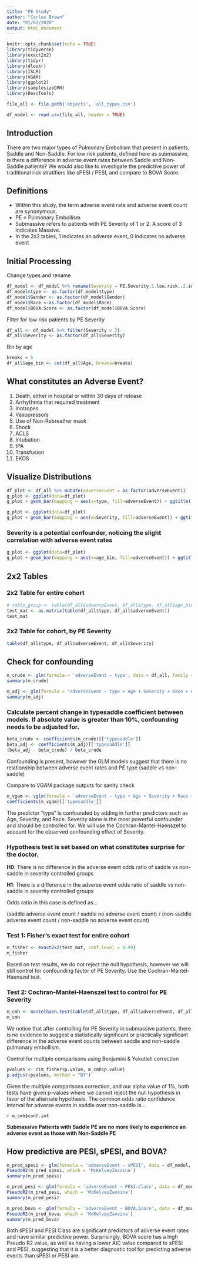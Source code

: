 ```yaml
---
title: "PE Study"
author: "Carlos Brown"
date: "01/02/2020"
output: html_document
---
```


```r
knitr::opts_chunk$set(echo = TRUE)
library(tidyverse)
library(exact2x2)
library(tidyr)
library(dlookr)
library(ISLR)
library(VGAM)
library(ggplot2)
library(samplesizeCMH)
library(DescTools)

file_all <- file.path('objects', 'all_types.csv')

df_model <- read.csv(file_all, header = TRUE)
```

## Introduction
There are two major types of Pulmonary Embollism that present in patients, Saddle and Non-Saddle. For low risk patients, defined here as submassive, is there a difference in adverse event rates between Saddle and Non-Saddle patients? We would also like to investigate the predictive power of traditional risk stratifiers like sPESI / PESI, and compare to BOVA Score.

## Definitions
- Within this study, the term adverse event rate and adverse event count are synonymous.
- PE = Pulmonary Embollism
- Submassive refers to patients with PE Severity of 1 or 2. A score of 3 indicates Massive.
- In the 2x2 tables, 1 indicates an adverse event, 0 indicates no adverse event

## Initial Processing

Change types and rename
```r
df_model <- df_model %>% rename(Severity = PE.Severity.1.low.risk..2.intermediate..3.massive..4.indeterminate)
df_model$type <- as.factor(df_model$type)
df_model$Gender <- as.factor(df_model$Gender)
df_model$Race <-as.factor(df_model$Race)
df_model$BOVA.Score <- as.factor(df_model$BOVA.Score)

```

Filter for low risk patients by PE Severity
```r
df_all <- df_model %>% filter(Severity < 3)
df_all$Severity <- as.factor(df_all$Severity)
```

Bin by age
```r
breaks = 5
df_all$age_bin <- cut(df_all$Age, breaks=breaks)
```

## What constitutes an Adverse Event?
1. Death, either in hospital or within 30 days of release
2. Arrhythmia that required treatment
3. Inotropes
4. Vasopressors
5. Use of Non-Rebreather mask
6. Shock
7. ACLS
8. Intubation
9. tPA
10. Transfusion
11. EKOS

## Visualize Distributions
```r
df_plot <- df_all %>% mutate(adverseEvent = as.factor(adverseEvent))
g_plot <- ggplot(data=df_plot)
g_plot + geom_bar(mapping = aes(x=type, fill=adverseEvent)) + ggtitle('Adverse Event Count by PE Type')
```

```r
g_plot <- ggplot(data=df_plot)
g_plot + geom_bar(mapping = aes(x=Severity, fill=adverseEvent)) + ggtitle('Adverse Event Count by PE Severity')
```

### Severity is a potential confounder, noticing the slight correlation with adverse event rates

```r
g_plot <- ggplot(data=df_plot)
g_plot + geom_bar(mapping = aes(x=age_bin, fill=adverseEvent)) + ggtitle('Adverse Event Count vs Age Range')
```

## 2x2 Tables

### 2x2 Table for entire cohort

```r
# table_group <- table(df_all$adverseEvent, df_all$type, df_all$age_bin)
test_mat <- as.matrix(table(df_all$type, df_all$adverseEvent))
test_mat
```


### 2x2 Table for cohort, by PE Severity
```r
table(df_all$type, df_all$adverseEvent, df_all$Severity)
```


## Check for confounding
```r
m_crude <- glm(formula = 'adverseEvent ~ type', data = df_all, family = binomial)
summary(m_crude)
```

```r
m_adj <- glm(formula = 'adverseEvent ~ type + Age + Severity + Race + Gender', data = df_all, family = binomial)
summary(m_adj)
```

### Calculate percent change in typesaddle coefficient between models. If absolute value is greater than 10%, confounding needs to be adjusted for.

```r
beta_crude <- coefficients(m_crude)[['typesaddle']]
beta_adj <- coefficients(m_adj)[['typesaddle']]
(beta_adj - beta_crude) / beta_crude
```
Confounding is present, however the GLM models suggest that there is no relationship between adverse event rates and PE type (saddle vs non-saddle)

Compare to VGAM package outputs for sanity check
```r
m_vgam <- vglm(formula = 'adverseEvent ~ type + Age + Severity + Race + Gender', binomialff(link = "logitlink"), data = df_all)
coefficients(m_vgam)[['typesaddle']]
```

The predictor "type" is confounded by adding in further predictors such as Age, Severity, and Race. Severity alone is the most powerful confounder and should be controlled for. We will use the Cochran-Mantel-Haenszel to account for the observed confounding effect of Severity.


### Hypothesis test is set based on what constitutes surprise for the doctor.

**H0**: There is no difference in the adverse event odds ratio of saddle vs non-saddle in severity controlled groups

**H1**: There is a difference in the adverse event odds ratio of saddle vs non-saddle in severity controlled groups

Odds ratio in this case is defined as...

(saddle adverse event count / saddle no adverse event count) / (non-saddle adverse event count / non-saddle no adverse event count)

### Test 1: Fisher's exact test for entire cohort
```r
m_fisher <- exact2x2(test_mat, conf.level = 0.99)
m_fisher
```

Based on test results, we do not reject the null hypothesis, however we will still control for confounding factor of PE Severity. Use the Cochran-Mantel-Haenszel test.

### Test 2: Cochran-Mantel-Haenszel test to control for PE Severity
```r
m_cmh <- mantelhaen.test(table(df_all$type, df_all$adverseEvent, df_all$Severity), exact = TRUE)
m_cmh
```

We notice that after controlling for PE Severity in submassive patients, there is no evidence to suggest a statistically significant or practically significant difference in the adverse event counts between saddle and non-saddle pulmonary embollism.

Control for multiple comparisons using Benjamini & Yekutieli correction
```r
pvalues <- c(m_fisher$p.value, m_cmh$p.value)
p.adjust(pvalues, method = "BY")
```

Given the multiple comparisons correction, and our alpha value of 1%, both tests have given p-values where we cannot reject the null hypothesis in favor of the alternate hypothesis. The common odds ratio confidence interval for adverse events in saddle over non-saddle is...

`r m_cmh$conf.int`

**Submassive Patients with Saddle PE are no more likely to experience an adverse event as those with Non-Saddle PE**


## How predictive are PESI, sPESI, and BOVA?

```r
m_pred_spesi <- glm(formula = 'adverseEvent ~ sPESI', data = df_model, family = binomial)
PseudoR2(m_pred_spesi, which = 'McKelveyZavoina')
summary(m_pred_spesi)
```

```r
m_pred_pesi <- glm(formula = 'adverseEvent ~ PESI.Class', data = df_model, family = binomial)
PseudoR2(m_pred_pesi, which = 'McKelveyZavoina')
summary(m_pred_pesi)
```

```r
m_pred_bova <- glm(formula = 'adverseEvent ~ BOVA.Score', data = df_model, family = binomial)
PseudoR2(m_pred_bova, which = 'McKelveyZavoina')
summary(m_pred_bova)
```

Both sPESI and PESI Class are significant predictors of adverse event rates and have similar predictive power. Surprisingly, BOVA score has a high Pseudo R2 value, as well as having a lower AIC value compared to sPESI and PESI, suggesting that it is a better diagnostic tool for predicting adverse events than sPESI or PESI are.
